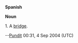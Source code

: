 '''Spanish'''

'''Noun'''


1. A [[ bridge ]].





--[[User:Pundit|Pundit]] 00:31, 4 Sep 2004 (UTC)